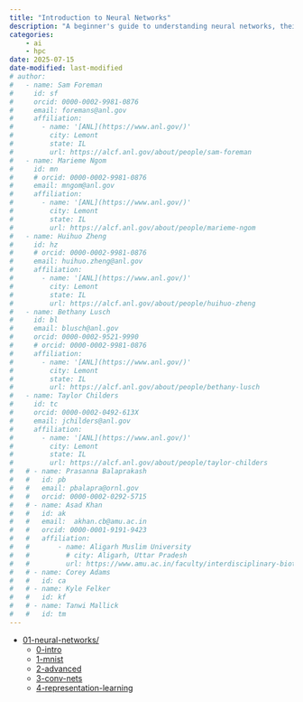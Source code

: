 ```yaml
---
title: "Introduction to Neural Networks"
description: "A beginner's guide to understanding neural networks, their architecture, and how they function."
categories:
    - ai
    - hpc
date: 2025-07-15
date-modified: last-modified
# author:
#   - name: Sam Foreman
#     id: sf
#     orcid: 0000-0002-9981-0876
#     email: foremans@anl.gov
#     affiliation:
#       - name: '[ANL](https://www.anl.gov/)'
#         city: Lemont
#         state: IL
#         url: https://alcf.anl.gov/about/people/sam-foreman
#   - name: Marieme Ngom
#     id: mn
#     # orcid: 0000-0002-9981-0876
#     email: mngom@anl.gov
#     affiliation:
#       - name: '[ANL](https://www.anl.gov/)'
#         city: Lemont
#         state: IL
#         url: https://alcf.anl.gov/about/people/marieme-ngom
#   - name: Huihuo Zheng
#     id: hz
#     # orcid: 0000-0002-9981-0876
#     email: huihuo.zheng@anl.gov
#     affiliation:
#       - name: '[ANL](https://www.anl.gov/)'
#         city: Lemont
#         state: IL
#         url: https://alcf.anl.gov/about/people/huihuo-zheng
#   - name: Bethany Lusch
#     id: bl
#     email: blusch@anl.gov
#     orcid: 0000-0002-9521-9990
#     # orcid: 0000-0002-9981-0876
#     affiliation:
#       - name: '[ANL](https://www.anl.gov/)'
#         city: Lemont
#         state: IL
#         url: https://alcf.anl.gov/about/people/bethany-lusch
#   - name: Taylor Childers
#     id: tc
#     orcid: 0000-0002-0492-613X
#     email: jchilders@anl.gov
#     affiliation:
#       - name: '[ANL](https://www.anl.gov/)'
#         city: Lemont
#         state: IL
#         url: https://alcf.anl.gov/about/people/taylor-childers
#   # - name: Prasanna Balaprakash
#   #   id: pb
#   #   email: pbalapra@ornl.gov
#   #   orcid: 0000-0002-0292-5715
#   # - name: Asad Khan
#   #   id: ak
#   #   email:  akhan.cb@amu.ac.in
#   #   orcid: 0000-0001-9191-9423
#   #   affiliation:
#   #       - name: Aligarh Muslim University
#   #         # city: Aligarh, Uttar Pradesh
#   #         url: https://www.amu.ac.in/faculty/interdisciplinary-biotechnology-unit/asad-u-khan
#   # - name: Corey Adams
#   #   id: ca
#   # - name: Kyle Felker
#   #   id: kf
#   # - name: Tanwi Mallick
#   #   id: tm
---
```


- [01-neural-networks/](../01-neural-networks/index.qmd)
  - [0-intro](../01-neural-networks/0-intro/index.qmd)
  - [1-mnist](../01-neural-networks/1-mnist/index.qmd)
  - [2-advanced](../01-neural-networks/2-advanced/index.qmd)
  - [3-conv-nets](../01-neural-networks/3-conv-nets/index.qmd)
  - [4-representation-learning](./4-representation-learning/index.qmd)

